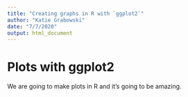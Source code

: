 ```yaml
---
title: "Creating graphs in R with `ggplot2`"
author: "Katie Grabowski"
date: "7/7/2020"
output: html_document
---
```

# Plots with ggplot2

We are going to make plots in R and it's going to be amazing.